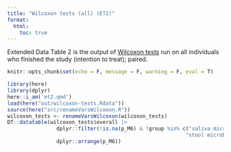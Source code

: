```yaml
---
title: "Wilcoxon tests (all) (ET2)"
format:
  html:
    toc: true
---
```


Extended Data Table 2 is the output of [Wilcoxon tests](helper-wilcoxon-tests.qmd) run on all individuals who finished the study (intention to treat); paired.

```r
knitr::opts_chunk$set(echo = F, message = F, warning = F, eval = T)
```

```r
library(here)
library(dplyr)
here::i_am('et2.qmd')
load(here("out/wilcoxon-tests.Rdata"))
source(here("src/renameVarsWilcoxon.R"))
wilcoxon_tests <- renameVarsWilcoxon(wilcoxon_tests)
DT::datatable(wilcoxon_tests$overall |> 
                dplyr::filter(!is.na(p_M6) & !group %in% c("saliva microbiome asv", "stool microbiome asv",
                                                          "stool microbiome family clr", "saliva microbiome family clr")) |> 
                dplyr::arrange(p_M6))
```